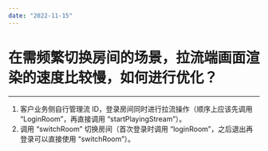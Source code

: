 ```yaml
---
date: "2022-11-15"
---
```

# 在需频繁切换房间的场景，拉流端画面渲染的速度比较慢，如何进行优化？

- - -

1. 客户业务侧自行管理流 ID，登录房间同时进行拉流操作（顺序上应该先调用 “LoginRoom”，再直接调用 “startPlayingStream”）。
2. 调用 “switchRoom” 切换房间（首次登录时调用 “loginRoom”，之后退出再登录可以直接使用 “switchRoom”）。
